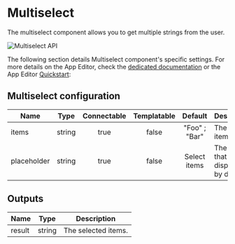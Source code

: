 

# Multiselect

The multiselect component allows you to get multiple strings from the user.

![Multiselect API](../../assets/apps/4_app_component_library/multiselect.png.webp)

The following section details Multiselect component's specific settings. For more details on the App Editor, check the [dedicated documentation](../0_app_editor/index.mdx) or the App Editor [Quickstart](../../getting_started/7_apps_quickstart/index.mdx):

<div class="grid grid-cols-2 gap-6 mb-4">
    <DocCard
        color="orange"
        title="App Editor Documentation"
        description="The app editor is a low-code builder to create apps with components, create interactions with runnables, and configure the app settings."
        href="/docs/apps/app_editor"
    />
    <DocCard
        color="orange"
        title="Apps Quickstart"
        description="Learn how to build your first app in a matter of minutes."
        href="/docs/getting_started/apps_quickstart"
    />
</div>

## Multiselect configuration

| Name        |  Type  | Connectable | Templatable |    Default    | Description                                 |
| ----------- | :----: | :---------: | :---------: | :-----------: | ------------------------------------------- |
| items       | string |    true     |    false    | "Foo" ; "Bar" | The select items.                           |
| placeholder | string |    true     |    false    | Select items  | The text that will be displayed by default. |

## Outputs

| Name   |  Type  | Description         |
| ------ | :----: | ------------------- |
| result | string | The selected items. |
